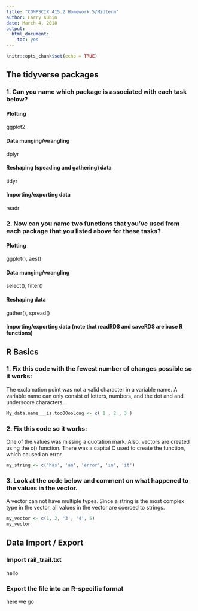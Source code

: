 ```yaml
---
title: "COMPSCIX 415.2 Homework 5/Midterm"
author: Larry Kubin
date: March 4, 2018
output: 
  html_document: 
    toc: yes
---
```


```r
knitr::opts_chunk$set(echo = TRUE)
```

## The tidyverse packages

### 1. Can you name which package is associated with each task below?

#### Plotting

ggplot2

#### Data munging/wrangling

dplyr

#### Reshaping (speading and gathering) data

tidyr

#### Importing/exporting data

readr

### 2. Now can you name two functions that you’ve used from each package that you listed above for these tasks?

#### Plotting

ggplot(), aes()

#### Data munging/wrangling

select(), filter()

#### Reshaping data

gather(), spread()

#### Importing/exporting data (note that readRDS and saveRDS are base R functions)

## R Basics

### 1. Fix this code with the fewest number of changes possible so it works:

The exclamation point was not a valid character in a variable name. A variable name can only consist of letters, numbers, and the dot and and underscore characters.

```r
My_data.name___is.too00ooLong <- c( 1 , 2 , 3 )
```

### 2. Fix this code so it works:

One of the values was missing a quotation mark. Also, vectors are created using the c() function. There was a capital C used to create the function, which caused an error.

```r
my_string <- c('has', 'an', 'error', 'in', 'it')
```

### 3. Look at the code below and comment on what happened to the values in the vector.

A vector can not have multiple types. Since a string is the most complex type in the vector, all values in the vector are coerced to strings.

```r
my_vector <- c(1, 2, '3', '4', 5)
my_vector
```

## Data Import / Export

### Import rail_trail.txt

hello

### Export the file into an R-specific format

here we go
